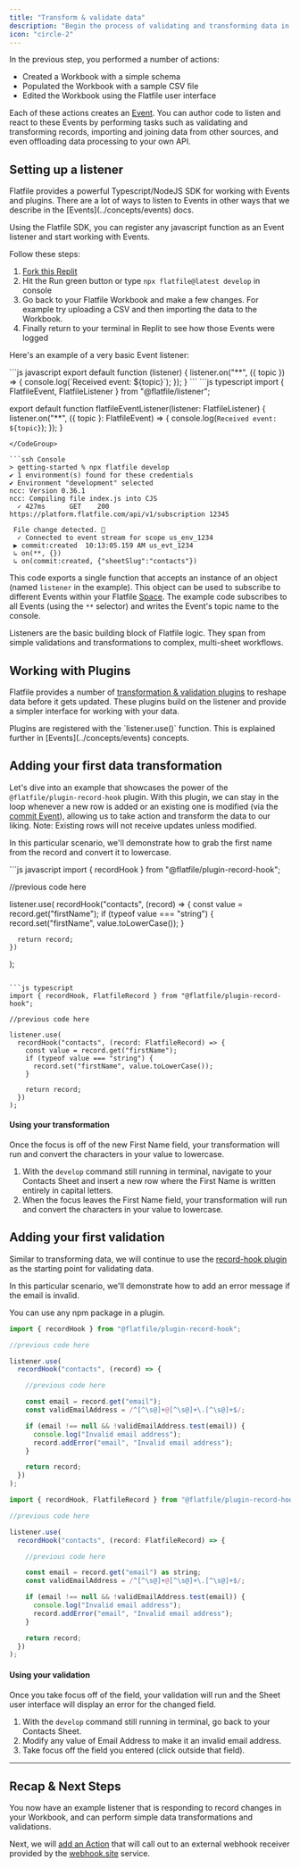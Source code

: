 ```yaml
---
title: "Transform & validate data"
description: "Begin the process of validating and transforming data in Flatfile by implementing a basic Event handler."
icon: "circle-2"
---
```


<Snippet file="dxpbanner.mdx" />

In the previous step, you performed a number of actions:

- Created a Workbook with a simple schema
- Populated the Workbook with a sample CSV file
- Edited the Workbook using the Flatfile user interface

Each of these actions creates an <Tooltip tip="Anatomy of an Event...">[Event](../concepts/events)</Tooltip>. You can author code to listen and react to these Events by performing tasks such as validating and transforming records, importing and joining data from other sources, and even offloading data processing to your own API.

## Setting up a listener

<Note>
  Flatfile provides a powerful Typescript/NodeJS SDK for working with Events and
  plugins. There are a lot of ways to listen to Events in other ways that we
  describe in the [Events](../concepts/events) docs.
</Note>

Using the Flatfile SDK, you can register any javascript function as an Event listener and start working with Events.

Follow these steps:

1. [Fork this Replit](https://replit.com/@flatfile/get-started)
2. Hit the Run green button or type `npx flatfile@latest develop` in console
3. Go back to your Flatfile Workbook and make a few changes. For example try uploading a CSV and then importing the data to the Workbook.
4. Finally return to your terminal in Replit to see how those Events were logged

Here's an example of a very basic Event listener:

<CodeGroup>
```js javascript
export default function (listener) {
  listener.on("**", ({ topic }) => {
    console.log(`Received event: ${topic}`);
  });
}
```
```js typescript
import { FlatfileEvent, FlatfileListener } from "@flatfile/listener";

export default function flatfileEventListener(listener: FlatfileListener) {
  listener.on("**", ({ topic }: FlatfileEvent) => {
    console.log(`Received event: ${topic}`);
  });
}
```
</CodeGroup>

```ssh Console
> getting-started % npx flatfile develop
✔ 1 environment(s) found for these credentials
✔ Environment "development" selected
ncc: Version 0.36.1
ncc: Compiling file index.js into CJS
  ✓ 427ms      GET    200 https://platform.flatfile.com/api/v1/subscription 12345

 File change detected. 🚀
  ✓ Connected to event stream for scope us_env_1234
 ▶ commit:created  10:13:05.159 AM us_evt_1234
 ↳ on(**, {})
 ↳ on(commit:created, {"sheetSlug":"contacts"})

```

This code exports a single function that accepts an instance of an object (named `listener` in the example). This object can be used to subscribe to different Events within your Flatfile <Tooltip tip="A micro-application...">[Space](../concepts/spaces)</Tooltip>. The example code subscribes to all Events (using the `**` selector) and writes the Event's topic name to the console.

Listeners are the basic building block of Flatfile logic. They span from simple validations and transformations to complex, multi-sheet workflows.

## Working with Plugins

Flatfile provides a number of [transformation & validation plugins](../plugins/transform) to reshape data before it gets updated. These plugins build on the listener and provide a simpler interface for working with your data.

<Tip>
  Plugins are registered with the `listener.use()` function. This is explained
  further in [Events](../concepts/events) concepts.
</Tip>

## Adding your first data transformation

Let's dive into an example that showcases the power of the `@flatfile/plugin-record-hook` plugin. With this plugin, we can stay in the loop whenever a new row is added or an existing one is modified (via the [commit Event](../concepts/events#commit-created)), allowing us to take action and transform the data to our liking. Note: Existing rows will not receive updates unless modified.

In this particular scenario, we'll demonstrate how to grab the first name from the record and convert it
to lowercase.

<CodeGroup>
```js javascript
import { recordHook } from "@flatfile/plugin-record-hook";

//previous code here

  listener.use(
    recordHook("contacts", (record) => {
      const value = record.get("firstName");
      if (typeof value === "string") {
        record.set("firstName", value.toLowerCase());
      }

      return record;
    })
  );
````

```js typescript
import { recordHook, FlatfileRecord } from "@flatfile/plugin-record-hook";

//previous code here

listener.use(
  recordHook("contacts", (record: FlatfileRecord) => {
    const value = record.get("firstName");
    if (typeof value === "string") {
      record.set("firstName", value.toLowerCase());
    }

    return record;
  })
);

````

</CodeGroup>

#### Using your transformation

Once the focus is off of the new First Name field, your transformation will run and convert the characters in your value to lowercase.

1. With the `develop` command still running in terminal, navigate to your Contacts Sheet and insert a new row where the First Name is written entirely in capital letters.
2. When the focus leaves the First Name field, your transformation will run and convert the characters in your value to lowercase.

## Adding your first validation

Similar to transforming data, we will continue to use the [record-hook plugin](../plugins/transform/record-hook) as the starting point for validating data.

In this particular scenario, we'll demonstrate how to add an error message if the email is invalid.

<Tip>You can use any npm package in a plugin.</Tip>

<CodeGroup>

```js javascript
import { recordHook } from "@flatfile/plugin-record-hook";

//previous code here

listener.use(
  recordHook("contacts", (record) => {

    //previous code here

    const email = record.get("email");
    const validEmailAddress = /^[^\s@]+@[^\s@]+\.[^\s@]+$/;

    if (email !== null && !validEmailAddress.test(email)) {
      console.log("Invalid email address");
      record.addError("email", "Invalid email address");
    }

    return record;
  })
);
```

```js typescript
import { recordHook, FlatfileRecord } from "@flatfile/plugin-record-hook";

//previous code here

listener.use(
  recordHook("contacts", (record: FlatfileRecord) => {

    //previous code here

    const email = record.get("email") as string;
    const validEmailAddress = /^[^\s@]+@[^\s@]+\.[^\s@]+$/;

    if (email !== null && !validEmailAddress.test(email)) {
      console.log("Invalid email address");
      record.addError("email", "Invalid email address");
    }

    return record;
  })
);
```

</CodeGroup>

#### Using your validation

Once you take focus off of the field, your validation will run and the Sheet user interface will display an error for the changed field.

1. With the `develop` command still running in terminal, go back to your Contacts Sheet.
2. Modify any value of Email Address to make it an invalid email address.
3. Take focus off the field you entered (click outside that field).

---

## Recap & Next Steps

You now have an example listener that is responding to record changes in your Workbook, and can perform simple data transformations and validations.

Next, we will [add an Action](submit-action) that will call out to an external webhook receiver provided by the [webhook.site](https://webhook.site) service.
